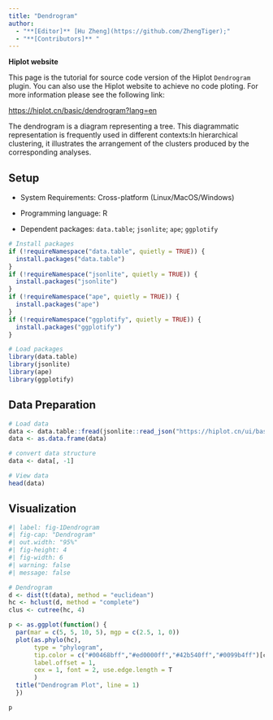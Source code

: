```yaml
---
title: "Dendrogram"
author:
  - "**[Editor]** [Hu Zheng](https://github.com/ZhengTiger);"
  - "**[Contributors]** "
---
```


::: callout-note
**Hiplot website**

This page is the tutorial for source code version of the Hiplot `Dendrogram` plugin. You can also use the Hiplot website to achieve no code ploting. For more information please see the following link:

<https://hiplot.cn/basic/dendrogram?lang=en>
:::

The dendrogram is a diagram representing a tree. This diagrammatic representation is frequently used in different contexts:In hierarchical clustering, it illustrates the arrangement of the clusters produced by the corresponding analyses.

## Setup

-   System Requirements: Cross-platform (Linux/MacOS/Windows)

-   Programming language: R

-   Dependent packages: `data.table`; `jsonlite`; `ape`; `ggplotify`

```r
# Install packages
if (!requireNamespace("data.table", quietly = TRUE)) {
  install.packages("data.table")
}
if (!requireNamespace("jsonlite", quietly = TRUE)) {
  install.packages("jsonlite")
}
if (!requireNamespace("ape", quietly = TRUE)) {
  install.packages("ape")
}
if (!requireNamespace("ggplotify", quietly = TRUE)) {
  install.packages("ggplotify")
}

# Load packages
library(data.table)
library(jsonlite)
library(ape)
library(ggplotify)
```

## Data Preparation

```r
# Load data
data <- data.table::fread(jsonlite::read_json("https://hiplot.cn/ui/basic/dendrogram/data.json")$exampleData$textarea[[1]])
data <- as.data.frame(data)

# convert data structure
data <- data[, -1]

# View data
head(data)
```

## Visualization

```r
#| label: fig-1Dendrogram
#| fig-cap: "Dendrogram"
#| out.width: "95%"
#| fig-height: 4
#| fig-width: 6
#| warning: false
#| message: false

# Dendrogram
d <- dist(t(data), method = "euclidean")
hc <- hclust(d, method = "complete")
clus <- cutree(hc, 4)

p <- as.ggplot(function() {
  par(mar = c(5, 5, 10, 5), mgp = c(2.5, 1, 0))
  plot(as.phylo(hc),
       type = "phylogram",
       tip.color = c("#00468bff","#ed0000ff","#42b540ff","#0099b4ff")[clus], 
       label.offset = 1,
       cex = 1, font = 2, use.edge.length = T
       )
  title("Dendrogram Plot", line = 1)
  })

p
```

